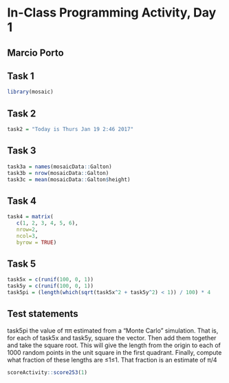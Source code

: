 # In-Class Programming Activity, Day 1

## Marcio Porto


## Task 1

```r
library(mosaic)
```

## Task 2

```r
task2 = "Today is Thurs Jan 19 2:46 2017"
```

## Task 3

```r
task3a = names(mosaicData::Galton)
task3b = nrow(mosaicData::Galton)
task3c = mean(mosaicData::Galton$height)
```

## Task 4

```r
task4 = matrix( 
   c(1, 2, 3, 4, 5, 6), 
   nrow=2, 
   ncol=3, 
   byrow = TRUE) 
```

## Task 5

```r
task5x = c(runif(100, 0, 1))
task5y = c(runif(100, 0, 1))
task5pi = (length(which(sqrt(task5x^2 + task5y^2) < 1)) / 100) * 4
```

## Test statements

task5pi the value of ππ estimated from a “Monte Carlo” simulation. That is, for each of task5x and task5y, square the vector. Then add them together and take the square root. This will give the length from the origin to each of 1000 random points in the unit square in the first quadrant. Finally, compute what fraction of these lengths are ≤1≤1. That fraction is an estimate of π/4

```r
scoreActivity::score253(1)
```


